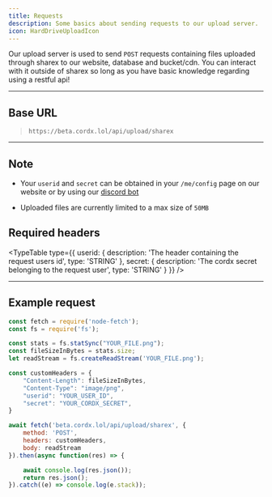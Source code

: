 ```yaml
---
title: Requests
description: Some basics about sending requests to our upload server.
icon: HardDriveUploadIcon
---
```



Our upload server is used to send `POST` requests containing files uploaded through
sharex to our website, database and bucket/cdn. You can interact with it outside of
sharex so long as you have basic knowledge regarding using a restful api!

---

## Base URL

> `https://beta.cordx.lol/api/upload/sharex`

---

## Note

-   Your `userid` and `secret` can be obtained in your `/me/config` page on our website
    or by using our [discord bot](https://discord.com/api/oauth2/authorize?client_id=829634899748716546&permissions=49450776919873&scope=bot%20applications.commands)

-   Uploaded files are currently limited to a max size of `50MB`

## Required headers

<TypeTable
    type={{
        userid: {
            description: 'The header containing the request users id',
            type: 'STRING'
        },
        secret: {
            description: 'The cordx secret belonging to the request user',
            type: 'STRING'
        }
    }}
/>

---

## Example request

```js title="Javascript Example"
const fetch = require('node-fetch');
const fs = require('fs');

const stats = fs.statSync("YOUR_FILE.png");
const fileSizeInBytes = stats.size;
let readStream = fs.createReadStream('YOUR_FILE.png');

const customHeaders = {
    "Content-Length": fileSizeInBytes,
    "Content-Type": "image/png",
    "userid": "YOUR_USER_ID",
    "secret": "YOUR_CORDX_SECRET",
}

await fetch('beta.cordx.lol/api/upload/sharex', {
    method: 'POST',
    headers: customHeaders,
    body: readStream
}).then(async function(res) => {

    await console.log(res.json());
    return res.json();
}).catch((e) => console.log(e.stack));

```
